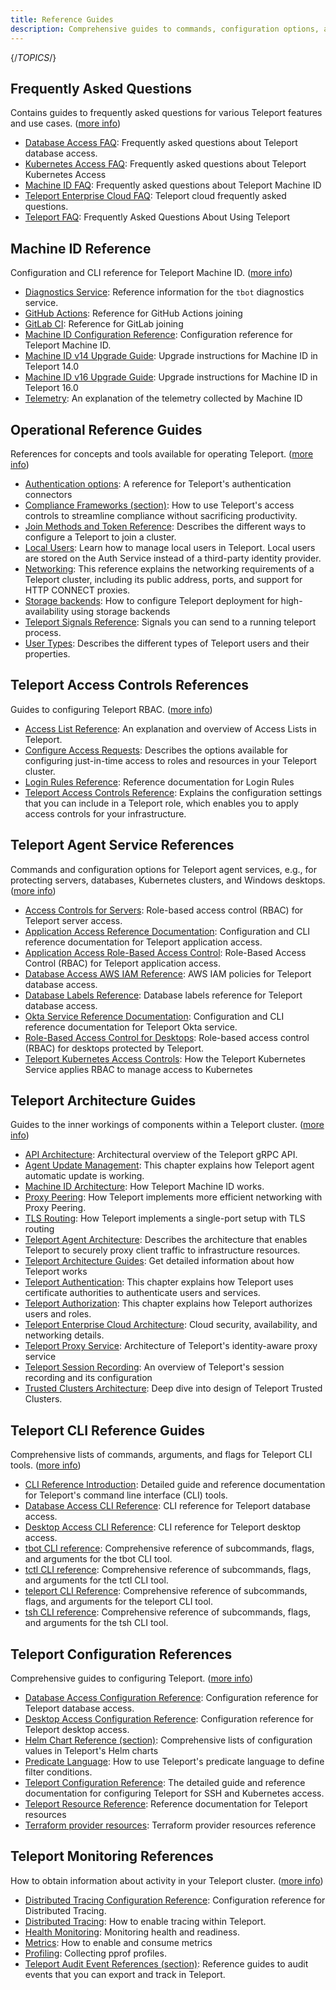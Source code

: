 ```yaml
---
title: Reference Guides
description: Comprehensive guides to commands, configuration options, and other ways of managing your Teleport cluster.
---
```


{/*TOPICS*/}

## Frequently Asked Questions

Contains guides to frequently asked questions for various Teleport features and use cases. ([more info](reference/faq.mdx))

- [Database Access FAQ](reference/faq/database-access.mdx): Frequently asked questions about Teleport database access.
- [Kubernetes Access FAQ](reference/faq/kubernetes-access.mdx): Frequently asked questions about Teleport Kubernetes Access
- [Machine ID FAQ](reference/faq/machine-id.mdx): Frequently asked questions about Teleport Machine ID
- [Teleport Enterprise Cloud FAQ](reference/faq/cloud-hosting.mdx): Teleport cloud frequently asked questions.
- [Teleport FAQ](reference/faq/faq.mdx): Frequently Asked Questions About Using Teleport

## Machine ID Reference

Configuration and CLI reference for Teleport Machine ID. ([more info](reference/machine-id.mdx))

- [Diagnostics Service](reference/machine-id/diagnostics-service.mdx): Reference information for the `tbot` diagnostics service.
- [GitHub Actions](reference/machine-id/github-actions.mdx): Reference for GitHub Actions joining
- [GitLab CI](reference/machine-id/gitlab.mdx): Reference for GitLab joining
- [Machine ID Configuration Reference](reference/machine-id/configuration.mdx): Configuration reference for Teleport Machine ID.
- [Machine ID v14 Upgrade Guide](reference/machine-id/v14-upgrade-guide.mdx): Upgrade instructions for Machine ID in Teleport 14.0
- [Machine ID v16 Upgrade Guide](reference/machine-id/v16-upgrade-guide.mdx): Upgrade instructions for Machine ID in Teleport 16.0
- [Telemetry](reference/machine-id/telemetry.mdx): An explanation of the telemetry collected by Machine ID

## Operational Reference Guides

References for concepts and tools available for operating Teleport. ([more info](reference/operations.mdx))

- [Authentication options](reference/operations/authentication.mdx): A reference for Teleport's authentication connectors
- [Compliance Frameworks (section)](reference/operations/compliance-frameworks.mdx): How to use Teleport's access controls to streamline compliance without sacrificing productivity.
- [Join Methods and Token Reference](reference/operations/join-methods.mdx): Describes the different ways to configure a Teleport to join a cluster.
- [Local Users](reference/operations/users.mdx): Learn how to manage local users in Teleport. Local users are stored on the Auth Service instead of a third-party identity provider.
- [Networking](reference/operations/networking.mdx): This reference explains the networking requirements of a Teleport cluster, including its public address, ports, and support for HTTP CONNECT proxies.
- [Storage backends](reference/operations/backends.mdx): How to configure Teleport deployment for high-availability using storage backends
- [Teleport Signals Reference](reference/operations/signals.mdx): Signals you can send to a running teleport process.
- [User Types](reference/operations/user-types.mdx): Describes the different types of Teleport users and their properties.

## Teleport Access Controls References

Guides to configuring Teleport RBAC. ([more info](reference/rbac.mdx))

- [Access List Reference](reference/rbac/access-lists.mdx): An explanation and overview of Access Lists in Teleport.
- [Configure Access Requests](reference/rbac/access-request-configuration.mdx): Describes the options available for configuring just-in-time access to roles and resources in your Teleport cluster.
- [Login Rules Reference](reference/rbac/login-rules.mdx): Reference documentation for Login Rules
- [Teleport Access Controls Reference](reference/rbac/teleport-roles.mdx): Explains the configuration settings that you can include in a Teleport role, which enables you to apply access controls for your infrastructure.

## Teleport Agent Service References

Commands and configuration options for Teleport agent services, e.g., for protecting servers, databases, Kubernetes clusters, and Windows desktops. ([more info](reference/agents.mdx))

- [Access Controls for Servers](reference/agents/server-rbac.mdx): Role-based access control (RBAC) for Teleport server access.
- [Application Access Reference Documentation](reference/agents/application-access.mdx): Configuration and CLI reference documentation for Teleport application access.
- [Application Access Role-Based Access Control](reference/agents/applications.mdx): Role-Based Access Control (RBAC) for Teleport application access.
- [Database Access AWS IAM Reference](reference/agents/database-iam.mdx): AWS IAM policies for Teleport database access.
- [Database Labels Reference](reference/agents/database-labels.mdx): Database labels reference for Teleport database access.
- [Okta Service Reference Documentation](reference/agents/okta.mdx): Configuration and CLI reference documentation for Teleport Okta service.
- [Role-Based Access Control for Desktops](reference/agents/desktop-access.mdx): Role-based access control (RBAC) for desktops protected by Teleport.
- [Teleport Kubernetes Access Controls](reference/agents/controls.mdx): How the Teleport Kubernetes Service applies RBAC to manage access to Kubernetes

## Teleport Architecture Guides

Guides to the inner workings of components within a Teleport cluster. ([more info](reference/architecture.mdx))

- [API Architecture](reference/architecture/architecture.mdx): Architectural overview of the Teleport gRPC API.
- [Agent Update Management](reference/architecture/agent-update-management.mdx): This chapter explains how Teleport agent automatic update is working.
- [Machine ID Architecture](reference/architecture/machine-id.mdx): How Teleport Machine ID works.
- [Proxy Peering](reference/architecture/proxy-peering.mdx): How Teleport implements more efficient networking with Proxy Peering.
- [TLS Routing](reference/architecture/tls-routing.mdx): How Teleport implements a single-port setup with TLS routing
- [Teleport Agent Architecture](reference/architecture/agents.mdx): Describes the architecture that enables Teleport to securely proxy client traffic to infrastructure resources.
- [Teleport Architecture Guides](reference/architecture/introduction.mdx): Get detailed information about how Teleport works
- [Teleport Authentication](reference/architecture/authentication.mdx): This chapter explains how Teleport uses certificate authorities to authenticate users and services.
- [Teleport Authorization](reference/architecture/authorization.mdx): This chapter explains how Teleport authorizes users and roles.
- [Teleport Enterprise Cloud Architecture](reference/architecture/cloud.mdx): Cloud security, availability, and networking details.
- [Teleport Proxy Service](reference/architecture/proxy.mdx): Architecture of Teleport's identity-aware proxy service
- [Teleport Session Recording](reference/architecture/session-recording.mdx): An overview of Teleport's session recording and its configuration
- [Trusted Clusters Architecture](reference/architecture/trustedclusters.mdx): Deep dive into design of Teleport Trusted Clusters.

## Teleport CLI Reference Guides

Comprehensive lists of commands, arguments, and flags for Teleport CLI tools. ([more info](reference/cli.mdx))

- [CLI Reference Introduction](reference/cli/overview.mdx): Detailed guide and reference documentation for Teleport's command line interface (CLI) tools.
- [Database Access CLI Reference](reference/cli/database-commands.mdx): CLI reference for Teleport database access.
- [Desktop Access CLI Reference](reference/cli/desktop-access.mdx): CLI reference for Teleport desktop access.
- [tbot CLI reference](reference/cli/tbot.mdx): Comprehensive reference of subcommands, flags, and arguments for the tbot CLI tool.
- [tctl CLI reference](reference/cli/tctl.mdx): Comprehensive reference of subcommands, flags, and arguments for the tctl CLI tool.
- [teleport CLI Reference](reference/cli/teleport.mdx): Comprehensive reference of subcommands, flags, and arguments for the teleport CLI tool.
- [tsh CLI reference](reference/cli/tsh.mdx): Comprehensive reference of subcommands, flags, and arguments for the tsh CLI tool.

## Teleport Configuration References

Comprehensive guides to configuring Teleport. ([more info](reference/config-references.mdx))

- [Database Access Configuration Reference](reference/config-references/database-access.mdx): Configuration reference for Teleport database access.
- [Desktop Access Configuration Reference](reference/config-references/desktop-access-config.mdx): Configuration reference for Teleport desktop access.
- [Helm Chart Reference (section)](reference/config-references/helm-reference.mdx): Comprehensive lists of configuration values in Teleport's Helm charts
- [Predicate Language](reference/config-references/predicate-language.mdx): How to use Teleport's predicate language to define filter conditions.
- [Teleport Configuration Reference](reference/config-references/config.mdx): The detailed guide and reference documentation for configuring Teleport for SSH and Kubernetes access.
- [Teleport Resource Reference](reference/config-references/resources.mdx): Reference documentation for Teleport resources
- [Terraform provider resources](reference/config-references/terraform-provider.mdx): Terraform provider resources reference

## Teleport Monitoring References

How to obtain information about activity in your Teleport cluster. ([more info](reference/monitoring.mdx))

- [Distributed Tracing Configuration Reference](reference/monitoring/configuration.mdx): Configuration reference for Distributed Tracing.
- [Distributed Tracing](reference/monitoring/tracing.mdx): How to enable tracing within Teleport.
- [Health Monitoring](reference/monitoring/monitoring.mdx): Monitoring health and readiness.
- [Metrics](reference/monitoring/metrics.mdx): How to enable and consume metrics
- [Profiling](reference/monitoring/profiles.mdx): Collecting pprof profiles.
- [Teleport Audit Event References (section)](reference/monitoring/audit.mdx): Reference guides to audit events that you can export and track in Teleport.
